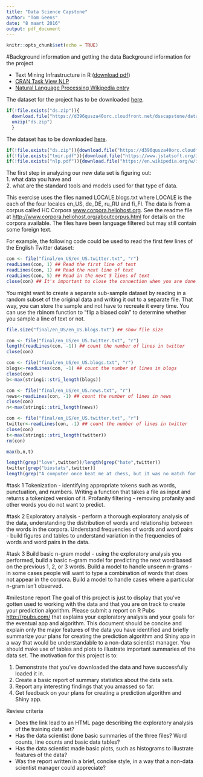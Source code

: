```yaml
---
title: "Data Science Capstone"
author: "Tom Geens"
date: "8 maart 2016"
output: pdf_document
---
```


```r
knitr::opts_chunk$set(echo = TRUE)
```

#Background information and getting the data
Background information for the project  

* Text Mining Infrastructure in R ([download pdf](https://www.jstatsoft.org/index.php/jss/article/view/v025i05/v25i05.pdf))  
* [CRAN Task View NLP](https://cran.r-project.org/web/views/NaturalLanguageProcessing.html)  
* [Natural Language Processing Wikipedia entry](https://en.wikipedia.org/wiki/Natural_language_processing)  

The dataset for the project has to be downloaded [here](https://d396qusza40orc.cloudfront.net/dsscapstone/dataset/Coursera-SwiftKey.zip).

```r
if(!file.exists("ds.zip")){
  download.file("https://d396qusza40orc.cloudfront.net/dsscapstone/dataset/Coursera-SwiftKey.zip","ds.zip")
  unzip("ds.zip")
  }
```

The dataset has to be downloaded [here](https://d396qusza40orc.cloudfront.net/dsscapstone/dataset/Coursera-SwiftKey.zip).

```r
if(!file.exists("ds.zip")){download.file("https://d396qusza40orc.cloudfront.net/dsscapstone/dataset/Coursera-SwiftKey.zip","ds.zip")}
if(!file.exists("tmir.pdf")){download.file("https://www.jstatsoft.org/index.php/jss/article/view/v025i05/v25i05.pdf","tmir.pdf")}
if(!file.exists("nlp.pdf")){download.file("https://en.wikipedia.org/w/index.php?title=Special:Book&bookcmd=download&collection_id=eb7e52dcdd3e8268168a3211ec33a5bdf2f71239&writer=rdf2latex&return_to=Natural+language+processing","nlp.pdf")}
```

The first step in analyzing our new data set is figuring out:  
1. what data you have and  
2. what are the standard tools and models used for that type of data. 

This exercise uses the files named LOCALE.blogs.txt where LOCALE is the each of the four locales en\_US, de\_DE, ru\_RU and fi\_FI. The data is from a corpus called HC Corpora [www.corpora.heliohost.org](www.corpora.heliohost.org). See the readme file at [http://www.corpora.heliohost.org/aboutcorpus.html](http://www.corpora.heliohost.org/aboutcorpus.html) for details on the corpora available. The files have been language filtered but may still contain some foreign text.

For example, the following code could be used to read the first few lines of the English Twitter dataset:

```r
con <- file("final/en_US/en_US.twitter.txt", "r") 
readLines(con, 1) ## Read the first line of text 
readLines(con, 1) ## Read the next line of text 
readLines(con, 5) ## Read in the next 5 lines of text 
close(con) ## It's important to close the connection when you are done
```

You might want to create a separate sub-sample dataset by reading in a random subset of the original data and writing it out to a separate file. That way, you can store the sample and not have to recreate it every time. You can use the rbinom function to "flip a biased coin" to determine whether you sample a line of text or not.

```r
file.size("final/en_US/en_US.blogs.txt") ## show file size 
```

```r
con <- file("final/en_US/en_US.twitter.txt", "r") 
length(readLines(con, -1)) ## count the number of lines in twitter 
close(con)
```

```r
con <- file("final/en_US/en_US.blogs.txt", "r") 
blogs<-readLines(con, -1) ## count the number of lines in blogs 
close(con)
b<-max(stringi::stri_length(blogs))

con <- file("final/en_US/en_US.news.txt", "r") 
news<-readLines(con, -1) ## count the number of lines in news 
close(con)
n<-max(stringi::stri_length(news))

con <- file("final/en_US/en_US.twitter.txt", "r") 
twitter<-readLines(con, -1) ## count the number of lines in twitter 
close(con)
t<-max(stringi::stri_length(twitter))
rm(con)

max(b,n,t)
```

```r
length(grep("love",twitter))/length(grep("hate",twitter))
twitter[grep("biostats",twitter)]
length(grep("A computer once beat me at chess, but it was no match for me at kickboxing",twitter))
```

#task 1
Tokenization - identifying appropriate tokens such as words, punctuation, and numbers. Writing a function that takes a file as input and returns a tokenized version of it.
Profanity filtering - removing profanity and other words you do not want to predict.

#task 2
Exploratory analysis - perform a thorough exploratory analysis of the data, understanding the distribution of words and relationship between the words in the corpora.
Understand frequencies of words and word pairs - build figures and tables to understand variation in the frequencies of words and word pairs in the data.

#task 3
Build basic n-gram model - using the exploratory analysis you performed, build a basic n-gram model for predicting the next word based on the previous 1, 2, or 3 words.
Build a model to handle unseen n-grams - in some cases people will want to type a combination of words that does not appear in the corpora. Build a model to handle cases where a particular n-gram isn't observed.

#milestone report
The goal of this project is just to display that you've gotten used to working with the data and that you are on track to create your prediction algorithm. Please submit a report on R Pubs [http://rpubs.com/](http://rpubs.com/) that explains your exploratory analysis and your goals for the eventual app and algorithm. This document should be concise and explain only the major features of the data you have identified and briefly summarize your plans for creating the prediction algorithm and Shiny app in a way that would be understandable to a non-data scientist manager. You should make use of tables and plots to illustrate important summaries of the data set. The motivation for this project is to:  

1. Demonstrate that you've downloaded the data and have successfully loaded it in.  
2. Create a basic report of summary statistics about the data sets.  
3. Report any interesting findings that you amassed so far.  
4. Get feedback on your plans for creating a prediction algorithm and Shiny app.  

Review criteria  

* Does the link lead to an HTML page describing the exploratory analysis of the training data set?  
* Has the data scientist done basic summaries of the three files? Word counts, line counts and basic data tables?  
* Has the data scientist made basic plots, such as histograms to illustrate features of the data?  
* Was the report written in a brief, concise style, in a way that a non-data scientist manager could appreciate?  

